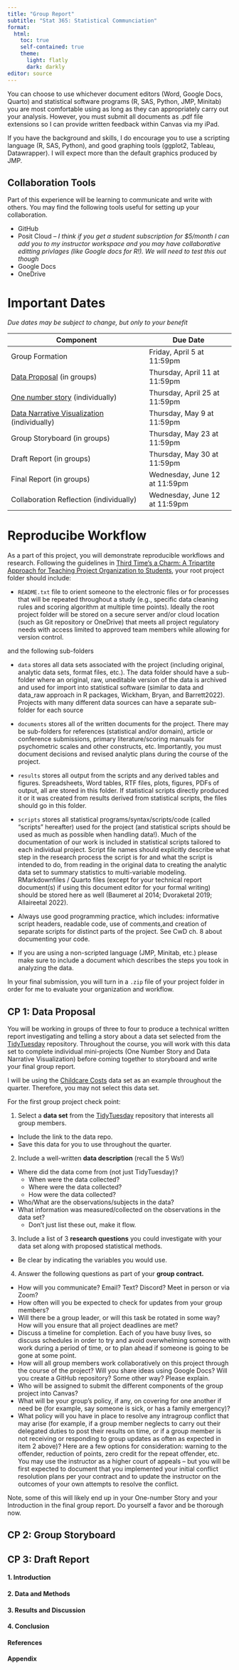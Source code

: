 ```yaml
---
title: "Group Report"
subtitle: "Stat 365: Statistical Communciation"
format: 
  html:
    toc: true
    self-contained: true
    theme:
      light: flatly
      dark: darkly
editor: source
---
```


::: callout-note
You can choose to use whichever document editors (Word, Google Docs, Quarto) and statistical software programs (R, SAS, Python, JMP, Minitab) you are most comfortable using as long as they can appropriately carry out your analysis. However, you must submit all documents as .pdf file extensions so I can provide written feedback within Canvas via my iPad.

If you have the background and skills, I do encourage you to use a scripting language (R, SAS, Python), and good graphing tools (ggplot2, Tableau, Datawrapper). I will expect more than the default graphics produced by JMP.
:::

::: callout-tip
## Collaboration Tools

Part of this experience will be learning to communicate and write with others. You may find the following tools useful for setting up your collaboration.

+ GitHub
+ Posit Cloud -- *I think if you get a student subscription for $5/month I can add you to my instructor workspace and you may have collaborative editting privlages (like Google docs for R!). We will need to test this out though*
+ Google Docs
+ OneDrive
:::


# Important Dates {.unnumbered}

*Due dates may be subject to change, but only to your benefit*

| Component                                       | Due Date                      |
|-------------------------------------------------|-------------------------------|
| Group Formation                                 | Friday, April 5 at 11:59pm    |
| [Data Proposal](#data-proposal) (in groups)     | Thursday, April 11 at 11:59pm |
| [One number story](https://earobinson95.github.io/stat365-calpoly/2024/97-mini-projects/01-one-number-story/one-number-story.html) (individually)             | Thursday, April 25 at 11:59pm |
| [Data Narrative Visualization](https://earobinson95.github.io/stat365-calpoly/2024/97-mini-projects/02-stand-alone-graphic/stand-alone-graphic.html) (individually) | Thursday, May 9 at 11:59pm    |
| Group Storyboard (in groups)                    | Thursday, May 23 at 11:59pm   |
| Draft Report (in groups)                        | Thursday, May 30 at 11:59pm   |
| Final Report (in groups)                        | Wednesday, June 12 at 11:59pm |
| Collaboration Reflection (individually)         | Wednesday, June 12 at 11:59pm |

# Reproducibe Workflow {.unnumbered}

As a part of this project, you will demonstrate reproducible workflows and research. Following the guidelines in [Third Time's a Charm: A Tripartite Approach for Teaching Project Organization to Students](https://amstat.tandfonline.com/doi/epdf/10.1080/26939169.2022.2118644?needAccess=true&role=button), your root project folder should include:

-   `README.txt` file to orient someone to the electronic files or for processes that will be repeated throughout a study (e.g., specific data cleaning rules and scoring algorithm at multiple time points). Ideally the root project folder will be stored on a secure server and/or cloud location (such as Git repository or OneDrive) that meets all project regulatory needs with access limited to approved team members while allowing for version control.

and the following sub-folders

-   `data` stores all data sets associated with the project (including original, analytic data sets, format files, etc.). The data folder should have a sub-folder where an original, raw, uneditable version of the data is archived and used for import into statistical software (similar to data and data_raw approach in R packages, Wickham, Bryan, and Barrett2022). Projects with many different data sources can have a separate sub-folder for each source

-   `documents` stores all of the written documents for the project. There may be sub-folders for references (statistical and/or domain), article or conference submissions, primary literature/scoring manuals for psychometric scales and other constructs, etc. Importantly, you must document decisions and revised analytic plans during the course of the project.

-   `results` stores all output from the scripts and any derived tables and figures. Spreadsheets, Word tables, RTF files, plots, figures, PDFs of output, all are stored in this folder. If statistical scripts directly produced it or it was created from results derived from statistical scripts, the files should go in this folder.

-   `scripts` stores all statistical programs/syntax/scripts/code (called "scripts" hereafter) used for the project (and statistical scripts should be used as much as possible when handling data!). Much of the documentation of our work is included in statistical scripts tailored to each individual project. Script file names should explicitly describe what step in the research process the script is for and what the script is intended to do, from reading in the original data to creating the analytic data set to summary statistics to multi-variable modeling. RMarkdownfiles / Quarto files (except for your technical report document(s) if using this document editor for your formal writing) should be stored here as well (Baumeret al 2014; Dvoraketal 2019; Allaireetal 2022).

-   Always use good programming practice, which includes: informative script headers, readable code, use of comments,and creation of separate scripts for distinct parts of the project. See CwD ch. 8 about documenting your code.

-   If you are using a non-scripted language (JMP, Minitab, etc.) please make sure to include a document which describes the steps you took in analyzing the data.

In your final submission, you will turn in a `.zip` file of your project folder in order for me to evaluate your organization and workflow.

## CP 1: Data Proposal {#data-proposal -}

You will be working in groups of three to four to produce a technical written report investigating and telling a story about a data set selected from the [TidyTuesday](https://github.com/rfordatascience/tidytuesday) repository. Throughout the course, you will work with this data set to complete individual mini-projects (One Number Story and Data Narrative Visualization) before coming together to storyboard and write your final group report.

::: callout-warning
I will be using the [Childcare Costs](https://github.com/rfordatascience/tidytuesday/blob/master/data/2023/2023-05-09/readme.md) data set as an example throughout the quarter. Therefore, you may not select this data set.
:::

For the first group project check point:

1. Select a **data set** from the [TidyTuesday](https://github.com/rfordatascience/tidytuesday) repository that interests all group members.
  + Include the link to the data repo.
  + Save this data for you to use throughout the quarter.
2. Include a well-written **data description** (recall the 5 Ws!)
  + Where did the data come from (not just TidyTuesday)?
    + When were the data collected?
    + Where were the data collected?
    + How were the data collected?
  + Who/What are the observations/subjects in the data?
  + What information was measured/collected on the observations in the data set?
    + Don't just list these out, make it flow.
3. Include a list of 3 **research questions** you could investigate with your data set along with proposed statistical methods. 
  + Be clear by indicating the variables you would use.
4. Answer the following questions as part of your **group contract.**
  + How will you communicate? Email? Text? Discord? Meet in person or via Zoom?
  + How often will you be expected to check for updates from your group members?
  + Will there be a group leader, or will this task be rotated in some way? How will you ensure that all project deadlines are met?
  + Discuss a timeline for completion. Each of you have busy lives, so discuss schedules in order to try and avoid overwhelming someone with work during a period of time, or to plan ahead if someone is going to be gone at some point.
  + How will all group members work collaboratively on this project through the course of the project? Will you share ideas using Google Docs? Will you create a GitHub repository? Some other way? Please explain.
  + Who will be assigned to submit the different components of the group project into Canvas?
  + What will be your group’s policy, if any, on covering for one another if need be (for example, say someone is sick, or has a family emergency)?
  + What policy will you have in place to resolve any intragroup conflict that may arise (for example, if a group member neglects to carry out their delegated duties to post their results on time, or if a group member is not receiving or responding to group updates as often as expected in item 2 above)?
Here are a few options for consideration: warning to the offender, reduction of points, zero credit for the repeat offender, etc.
You may use the instructor as a higher court of appeals – but you will be first expected to document that you implemented your initial conflict resolution plans per your contract and to update the instructor on the outcomes of your own attempts to resolve the conflict.

Note, some of this will likely end up in your One-number Story and your Introduction in the final group report. Do yourself a favor and be thorough now.

## CP 2: Group Storyboard {-}

## CP 3: Draft Report {-}

#### 1. Introduction

#### 2. Data and Methods

#### 3. Results and Discussion

#### 4. Conclusion

#### References {-}

#### Appendix {-}
